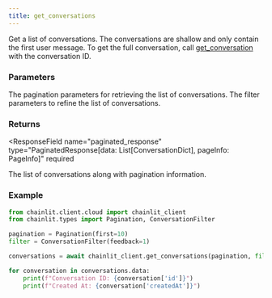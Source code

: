 ```yaml
---
title: get_conversations
---
```


Get a list of conversations. The conversations are shallow and only contain the first user message.
To get the full conversation, call [get_conversation](/api-reference/cloud-client/get-conversation) with the conversation ID.

### Parameters

<ParamField path="pagination" type="Pagination">
  The pagination parameters for retrieving the list of conversations.
</ParamField>
<ParamField path="filter" type="ConversationFilter">
  The filter parameters to refine the list of conversations.
</ParamField>

### Returns

<ResponseField
  name="paginated_response"
  type="PaginatedResponse[data: List[ConversationDict], pageInfo: PageInfo]"
  required
>
  The list of conversations along with pagination information.
</ResponseField>

### Example

```python Code Example
from chainlit.client.cloud import chainlit_client
from chainlit.types import Pagination, ConversationFilter

pagination = Pagination(first=10)
filter = ConversationFilter(feedback=1)

conversations = await chainlit_client.get_conversations(pagination, filter)

for conversation in conversations.data:
    print(f"Conversation ID: {conversation['id']}")
    print(f"Created At: {conversation['createdAt']}")
```
